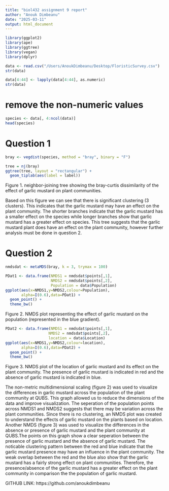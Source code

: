 ```yaml
---
title: "biol432 assignment 9 report"
author: "Anouk Dimbeanu"
date: "2025-03-11"
output: html_document
---
```


```r
library(ggplot2)
library(ape)
library(ggtree)
library(vegan)
library(dplyr)
```

```r
data <- read.csv("/Users/AnoukDimbeanu/Desktop/FloristicSurvey.csv")
str(data)
```

```r
data[4:44] <- lapply(data[4:44], as.numeric)
str(data)
```

# remove the non-numeric values

```r
species <- data[, 4:ncol(data)]
head(species)
```
# Question 1 

```r
bray <- vegdist(species, method = "bray", binary = "F")
```

```r
tree = nj(bray)
ggtree(tree, layout = "rectangular") +
  geom_tiplab(aes(label = label))
```
Figure 1. neighbor-joining tree showing the bray-curtis dissimilarity of the effect of garlic mustard on plant communities. 

Based on this figure we can see that there is significant clustering (3 clusters). This indicates that the garlic mustard may have an effect on the plant community. The shorter branches indicate that the garlic mustard has a smaller effect on the species while longer branches show that garlic mustard has a greater effect on species. This tree suggests that the garlic mustard plant does have an effect on the plant community, however further analysis must be done in question 2. 


# Question 2

```r
nmdsdat <- metaMDS(bray, k = 3, trymax = 100)
```

```r
PDat1 <- data.frame(NMDS1 = nmdsdat$points[,1],
                    NMDS2 = nmdsdat$points[,2],
                    Population = data$Population)
ggplot(aes(x=NMDS1,y=NMDS2,colour=Population),
       alpha=I(0.6),data=PDat1) +
  geom_point() + 
  theme_bw()
```

Figure 2. NMDS plot representing the effect of garlic mustard on the population (represented in the blue gradient). 
 
```r
PDat2 <- data.frame(NMDS1 = nmdsdat$points[,1],
                   NMDS2 = nmdsdat$points[,2],
                   location = data$Location)
ggplot(aes(x=NMDS1,y=NMDS2,colour=location),
       alpha=I(0.6),data=PDat2) +
  geom_point() + 
  theme_bw()
```

Figure 3. NMDS plot of the location of garlic mustard and its effect on the plant community. The presence of garlic mustard is indicated in red and the absence of garlic mustard is indicated in blue. 

The non-metric multidimensional scaling (figure 2) was used to visualize the differences in garlic mustard across the population of the plant community at QUBS. This graph allowed us to reduce the dimensions of the data and improve visualization. The seperation of the population points across NMDS1 and NMDS2 suggests that there may be variation across the plant communities. Since there is no clustering, an NMDS plot was created to understand the effects of garlic mustard on the plants based on location. Another NMDS (figure 3) was used to visualize the differences in the absence or presence of garlic mustard and the plant community at QUBS.The points on this graph show a clear seperation between the presence of garlic mustard and the absence of garlic mustard. The noticable clustering pattern between the red and blue indicate that the garlic mustard presence may have an influence in the plant community. The weak overlap between the red and the blue also show that the garlic mustard has a fairly strong effect on plant communities. Therefore, the presence/absence of the garlic mustard has a greater effect on the plant community in comparison the the population of garlic mustard. 

GITHUB LINK: https://github.com/anoukdimbeanu

